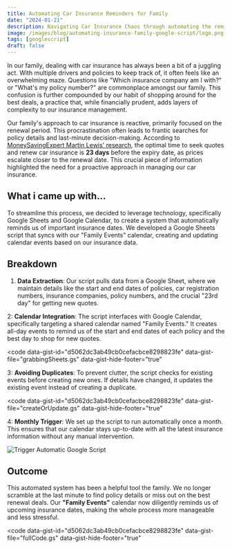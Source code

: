```yaml
---
title: Automating Car Insurance Reminders for Family
date: "2024-01-21"
description: Navigating Car Insurance Chaos through automating the reminder system for family.
image: /images/blog/automating-insurance-family-google-script/logo.png
tags: [googlescript]
draft: false
---
```


In our family, dealing with car insurance has always been a bit of a juggling act. With multiple drivers and policies to keep track of, it often feels like an overwhelming maze. Questions like "Which insurance company am I with?" or "What's my policy number?" are commonplace amongst our family. This confusion is further compounded by our habit of shopping around for the best deals, a practice that, while financially prudent, adds layers of complexity to our insurance management.

Our family's approach to car insurance is reactive, primarily focused on the renewal period. This procrastination often leads to frantic searches for policy details and last-minute decision-making. According to [MoneySavingExpert Martin Lewis' research](https://www.moneysavingexpert.com/insurance/car-insurance/how-to-get-cheap-car-insurance/), the optimal time to seek quotes and renew car insurance is **23 days** before the expiry date, as prices escalate closer to the renewal date. This crucial piece of information highlighted the need for a proactive approach in managing our car insurance.

## What i came up with...

To streamline this process, we decided to leverage technology, specifically Google Sheets and Google Calendar, to create a system that automatically reminds us of important insurance dates. We developed a Google Sheets script that syncs with our "Family Events" calendar, creating and updating calendar events based on our insurance data.

## Breakdown

1. **Data Extraction**: Our script pulls data from a Google Sheet, where we maintain details like the start and end dates of policies, car registration numbers, insurance companies, policy numbers, and the crucial "23rd day" for getting new quotes.

2: **Calendar Integration**: The script interfaces with Google Calendar, specifically targeting a shared calendar named "Family Events." It creates all-day events to remind us of the start and end dates of each policy and the best day to shop for new quotes.

<code
  data-gist-id="d5062dc3ab49cb0cefacbce8298823fe"
  data-gist-file="grabbingSheets.gs"
  data-gist-hide-footer="true"
></code>

3: **Avoiding Duplicates**: To prevent clutter, the script checks for existing events before creating new ones. If details have changed, it updates the existing event instead of creating a duplicate.

<code
  data-gist-id="d5062dc3ab49cb0cefacbce8298823fe"
  data-gist-file="createOrUpdate.gs"
  data-gist-hide-footer="true"
></code>

4: **Monthly Trigger**: We set up the script to run automatically once a month. This ensures that our calendar stays up-to-date with all the latest insurance information without any manual intervention.

![Trigger Automatic Google Script](/images/blog/automating-insurance-family-google-script/trigger.png)

## Outcome

This automated system has been a helpful tool the family. We no longer scramble at the last minute to find policy details or miss out on the best renewal deals. Our **"Family Events"** calendar now diligently reminds us of upcoming insurance dates, making the whole process more manageable and less stressful.

<code
  data-gist-id="d5062dc3ab49cb0cefacbce8298823fe"
  data-gist-file="fullCode.gs"
  data-gist-hide-footer="true"
></code>
